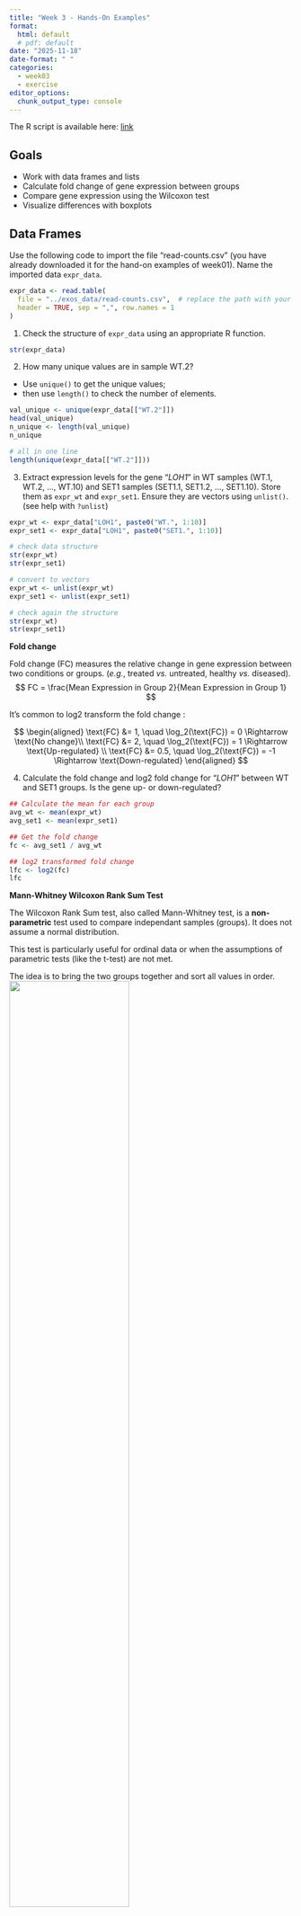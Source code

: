 ```yaml
---
title: "Week 3 - Hands-On Examples"
format: 
  html: default
  # pdf: default
date: "2025-11-18"
date-format: " "
categories: 
  - week03
  - exercise
editor_options: 
  chunk_output_type: console
---
```


The R script is available here:
[link](https://raw.githubusercontent.com/InforBio/ioc-r-2026/refs/heads/main/ioc_r/week03/r_w03_exos.R)

## Goals

- Work with data frames and lists
- Calculate fold change of gene expression between groups
- Compare gene expression using the Wilcoxon test
- Visualize differences with boxplots


## Data Frames

Use the following code to import the file "read-counts.csv" 
(you have already downloaded it for the hand-on examples of week01).
Name the imported data `expr_data`.

```r
expr_data <- read.table(
  file = "../exos_data/read-counts.csv",  # replace the path with your own
  header = TRUE, sep = ",", row.names = 1
)
```

1. Check the structure of `expr_data` using an appropriate R function.

```r
str(expr_data)
```

2. How many unique values are in sample WT.2?
- Use `unique()` to get the unique values;
- then use `length()` to check the number of elements.

```r
val_unique <- unique(expr_data[["WT.2"]])
head(val_unique)
n_unique <- length(val_unique)
n_unique

# all in one line
length(unique(expr_data[["WT.2"]]))
```

3. Extract expression levels for the gene "*LOH1*" in WT samples (WT.1, WT.2, ..., WT.10)
and SET1 samples (SET1.1, SET1.2, ..., SET1.10).
Store them as `expr_wt` and `expr_set1`.
Ensure they are vectors using `unlist()`. (see help with `?unlist`)

```r
expr_wt <- expr_data["LOH1", paste0("WT.", 1:10)]
expr_set1 <- expr_data["LOH1", paste0("SET1.", 1:10)]

# check data structure
str(expr_wt)
str(expr_set1)

# convert to vectors
expr_wt <- unlist(expr_wt)
expr_set1 <- unlist(expr_set1)

# check again the structure
str(expr_wt)
str(expr_set1)
```

::: {.callout-tip title="Stats Time!"}
**Fold change**

Fold change (FC) measures the relative change in gene expression between two conditions or groups.
(*e.g.*, treated *vs.* untreated, healthy *vs.* diseased).
$$
FC = \frac{Mean Expression in Group 2}{Mean Expression in Group 1}
$$

It's common to log2 transform the fold change :

$$
\begin{aligned}
  \text{FC} &= 1, \quad \log_2(\text{FC}) = 0 \Rightarrow \text{No change}\\
  \text{FC} &= 2, \quad \log_2(\text{FC}) = 1 \Rightarrow \text{Up-regulated} \\
  \text{FC} &= 0.5, \quad \log_2(\text{FC}) = -1 \Rightarrow \text{Down-regulated}
\end{aligned}
$$

:::

4. Calculate the fold change and log2 fold change for "*LOH1*" between WT and SET1 groups.
Is the gene up- or down-regulated?

```r
## Calculate the mean for each group
avg_wt <- mean(expr_wt)
avg_set1 <- mean(expr_set1)

## Get the fold change
fc <- avg_set1 / avg_wt

## log2 transformed fold change
lfc <- log2(fc)
lfc
```

::: {.callout-tip title="Stats Time!"}
**Mann-Whitney Wilcoxon Rank Sum Test**

The Wilcoxon Rank Sum test, also called Mann-Whitney test,
is a **non-parametric** test used to compare independant samples (groups).
It does not assume a normal distribution.

This test is particularly useful for ordinal data or when the assumptions of
parametric tests (like the t-test) are not met.

The idea is to bring the two groups together and sort all values in order.
![](images/wilcox_viz.png){width=65%}

(Figure credit: Lorette Noiret)

The hypotheses are:

- H0: two groups have the same distribution
- H1: two groups have different distribution

If H0 is true, then the ranks should be randomly distributed between the two samples (WA ≃ WB).
If H0 is false, then the larger ranks will be in one of the two groups  (WA < WB)

So we can make decision based on the sum of ranks in each group.
:::

5. Use `wilcox.test()` to compare *LOH1* expression between WT and SET1.
At $\alpha = 0.05$, what is your conclusion?

```r
wilcox.test(expr_wt, expr_set1)
```

As the p-value is smaller than 0.05, we can reject the H0.
There is a significant difference between two WT and SET1 samples for the expression of the *LOH1*.

6. Create a new data frame for *LOH1* gene expression in WT and SET1 samples with two columns:
  - "expr_value": expression levels
  - "group": WT or SET1

```r
expr_loh1 <- data.frame(
  expr_value = c(expr_wt, expr_set1),
  group = rep(c("WT", "SET1"), each = length(expr_wt))
)
expr_loh1
```

7. With the new data frame, draw a boxplot to compare expression between groups using `boxplot()`. (see `?boxplot`)

```r
boxplot(expr_value ~ group, data = expr_loh1)
```


## Lists

Here's a toy list storing information about three samples:

```r
my_list <- list(
  # sample information
  sample_info = data.frame(
    id = paste0("sample", 1:3),
    age = c(25, 27, 30),
    sex = c("F", "M", "F")
  ),
  ## expression matrix
  count_expr = matrix(
    1:6, ncol = 2, dimnames = list(
      paste0("sample", 1:3),
      paste0("gene", c("A", "B"))
    )
  ),
  # mesured genes
  gene_name = paste0("gene", c("A", "B")),
  # sequenced family members of each sample
  family_sequenced = list(
    sample1 = c("father", "mother"),
    sample2 = c("father", "mother", "sister"),
    sample3 = c("mother", "sister")
  )
)
my_list
```

1. Use `names()` to extract the names of the elements in the list.

```r
names(my_list)
```

2. Extract the `count_expr` matrix from the list.

```r
my_list[["count_expr"]]
```

3. From the matrix, find the expression value of geneA in sample2

```r
my_list[["count_expr"]]["sample2", "geneA"]
```

4. Calculate the total counts of each gene across all samples.

```r
colSums(my_list[["count_expr"]])
```

5. From `sample_info` data frame, extract the `age` column.

```r
my_list[["sample_info"]][["age"]]
```

6. Extract the 1st sequenced family member of sample3.

```r
my_list[["family_sequenced"]][["sample3"]][1]
```

7. Add a new element to the list, "gene_description", with the following values: 
`c("geneA" = "housekeeping gene", "geneB" = "stress response gene")`

```r
my_list[["gene_description"]] <- c(
  "geneA" = "housekeeping gene",
  "geneB" = "stress response gene"
)
```


::: {.callout-tip title="Bonus!"}
Check out this cheat sheet for the basic R commands:
[Base R Cheat Sheet](https://iqss.github.io/dss-workshops/R/Rintro/base-r-cheat-sheet.pdf)
:::

---

#### Good job! 👏👏 You've taken your first big steps into R, and you're off to a great start, keep it up! 


